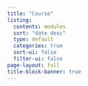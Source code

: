 ```yaml
---
title: "Course"
listing:
  contents: modules
  sort: "date desc"
  type: default
  categories: true
  sort-ui: false
  filter-ui: false
page-layout: full
title-block-banner: true
---
```



